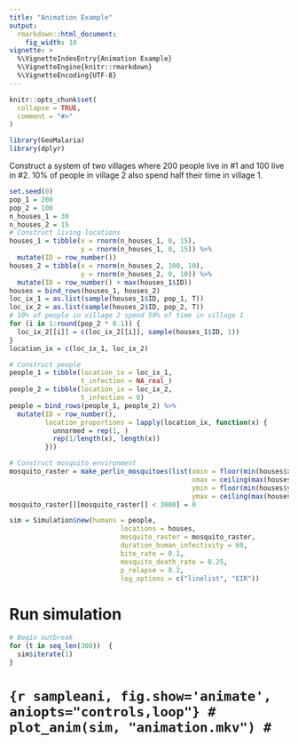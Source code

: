 ```yaml
---
title: "Animation Example"
output:
  rmarkdown::html_document:
    fig_width: 10
vignette: >
  %\VignetteIndexEntry{Animation Example}
  %\VignetteEngine{knitr::rmarkdown}
  %\VignetteEncoding{UTF-8}
---
```


```r
knitr::opts_chunk$set(
  collapse = TRUE,
  comment = "#>"
)
```

```r
library(GeoMalaria)
library(dplyr)
```

Construct a system of two villages where 200 people live in #1 and 100 live in #2. 10% of people in village 2 also spend half their time in village 1.

```r
set.seed(0)
pop_1 = 200
pop_2 = 100
n_houses_1 = 30
n_houses_2 = 15
# Construct living locations
houses_1 = tibble(x = rnorm(n_houses_1, 0, 15),
                  y = rnorm(n_houses_1, 0, 15)) %>%
  mutate(ID = row_number())
houses_2 = tibble(x = rnorm(n_houses_2, 100, 10),
                  y = rnorm(n_houses_2, 0, 10)) %>%
  mutate(ID = row_number() + max(houses_1$ID))
houses = bind_rows(houses_1, houses_2)
loc_ix_1 = as.list(sample(houses_1$ID, pop_1, T))
loc_ix_2 = as.list(sample(houses_2$ID, pop_2, T))
# 10% of people in village 2 spend 50% of time in village 1
for (i in 1:round(pop_2 * 0.1)) {
  loc_ix_2[[i]] = c(loc_ix_2[[i]], sample(houses_1$ID, 1))
}
location_ix = c(loc_ix_1, loc_ix_2)

# Construct people
people_1 = tibble(location_ix = loc_ix_1,
                  t_infection = NA_real_)
people_2 = tibble(location_ix = loc_ix_2,
                  t_infection = 0)
people = bind_rows(people_1, people_2) %>%
  mutate(ID = row_number(),
         location_proportions = lapply(location_ix, function(x) {
           unnormed = rep(1, )
           rep(1/length(x), length(x))
         }))

# Construct mosquito environment
mosquito_raster = make_perlin_mosquitoes(list(xmin = floor(min(houses$x)),
                                              xmax = ceiling(max(houses$x)),
                                              ymin = floor(min(houses$y)),
                                              ymax = ceiling(max(houses$y))))
mosquito_raster[][mosquito_raster[] < 3000] = 0

sim = Simulation$new(humans = people,
                            locations = houses,
                            mosquito_raster = mosquito_raster,
                            duration_human_infectivity = 60,
                            bite_rate = 0.1,
                            mosquito_death_rate = 0.25,
                            p_relapse = 0.2,
                            log_options = c("linelist", "EIR"))
```

# Run simulation

```r
# Begin outbreak
for (t in seq_len(300))  {
  sim$iterate(1)
}
```

<!-- # Render animation -->

# ```{r sampleani, fig.show='animate', aniopts="controls,loop"}
# plot_anim(sim, "animation.mkv")
# ```

